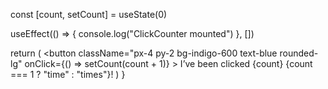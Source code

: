   const [count, setCount] = useState(0)

  useEffect(() => {
    console.log("ClickCounter mounted")
  }, [])

  return (
    <button
      className="px-4 py-2 bg-indigo-600 text-blue rounded-lg"
      onClick={() => setCount(count + 1)}
    >
      I’ve been clicked {count} {count === 1 ? "time" : "times"}!
    </button>
  )
}